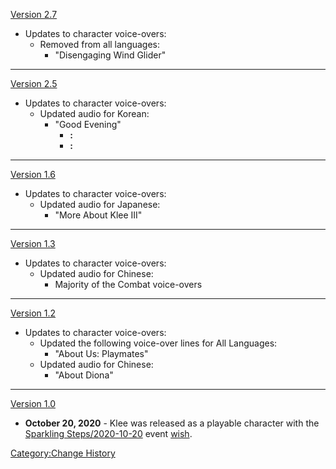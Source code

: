 [[Version 2.7]]
*Updates to character voice-overs:
**Removed from all languages:
***"Disengaging Wind Glider"
----
[[Version 2.5]]
*Updates to character voice-overs:
**Updated audio for Korean:
***"Good Evening"
****'''{{Color|Old}}:''' {{ko|안녕! {{MC|오빠|언니}}도 가서 호프만 씨한테 말 좀 해줘! 클레는 더 이상 어린애가 아니니까 밤에도 나가서 놀아도 된다고——나랑 같이 놀아줘——}}
****'''{{Color|New}}:''' {{ko|안녕! 호프만 아저씨한테 말 좀 해줘! 클레는 더 이상 어린애가 아니니까 밤에도 나가서 놀아도 된다고——나랑 같이 놀아줘——}}
----
[[Version 1.6]]
*Updates to character voice-overs:
**Updated audio for Japanese:
***"More About Klee III"
----
[[Version 1.3]]
*Updates to character voice-overs:
**Updated audio for Chinese:
***Majority of the Combat voice-overs
----
[[Version 1.2]]
*Updates to character voice-overs:
**Updated the following voice-over lines for All Languages:
***"About Us: Playmates"
**Updated audio for Chinese:
***"About Diona"
----
[[Version 1.0]]
*'''October 20, 2020''' - Klee was released as a playable character with the [[Sparkling Steps/2020-10-20]] event [[wish]].
<noinclude>[[Category:Change History]]</noinclude>